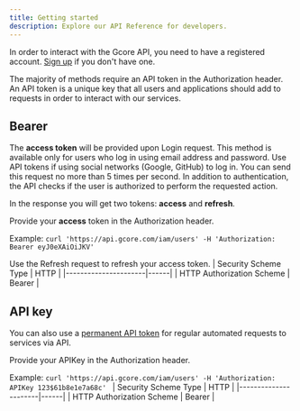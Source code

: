 ```yaml
---
title: Getting started
description: Explore our API Reference for developers.
---
```


In order to interact with the Gcore API, you need to have a registered account.
<Note>[Sign up](https://auth.gcore.com/login/signup) if you don't have one.</Note>

The majority of methods require an API token in the Authorization header. An API token is a unique key that all users and applications should add to requests in order to interact with our services.

## Bearer
The **access token** will be provided upon Login request. This method is available only for users who log in using email address and password. Use API tokens if using social networks (Google, GitHub) to log in. You can send this request no more than 5 times per second. In addition to authentication, the API checks if the user is authorized to perform the requested action.

In the response you will get two tokens: **access** and **refresh**.

Provide your **access** token in the Authorization header.

Example: ```curl 'https://api.gcore.com/iam/users' -H 'Authorization: Bearer eyJ0eXAiOiJKV'```

Use the Refresh request to refresh your access token.
| Security Scheme Type | HTTP |
|----------------------|------|
| HTTP Authorization Scheme | Bearer |

## API key
You can also use a [permanent API token](#tag/API-Tokens) for regular automated requests to services via API.

Provide your APIKey in the Authorization header.

Example: ```curl 'https://api.gcore.com/iam/users' -H 'Authorization: APIKey 123$61b8e1e7a68c' ```
| Security Scheme Type | HTTP |
|----------------------|------|
| HTTP Authorization Scheme | Bearer |
